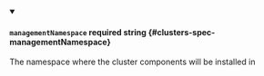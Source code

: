 
<details className="config-field" data-expandable="false" open>
<summary>

#### `managementNamespace` <span className="config-field-required" data-required="false">required</span> <span className="config-field-type">string</span> <span className="config-field-default"></span> <span className="config-field-enum"></span> {#clusters-spec-managementNamespace}

The namespace where the cluster components will be installed in

</summary>



</details>
